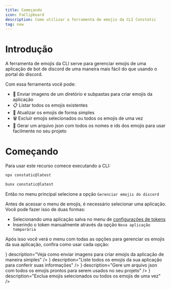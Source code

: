 ```yaml
---
title: Começando
icon: FaClipboard
description: Como utilizar a ferramenta de emojis da CLI Constatic
tag: new
---
```



# Introdução

A ferramenta de emojis da CLI serve para gerenciar emojis de uma aplicação de bot de discord de uma maneira mais fácil do que usando o portal do discord.

Com essa ferramenta você pode:
- 📂 Enviar imagens de um diretório e subpastas para criar emojis da aplicação
- 📋 Listar todos os emojis existentes
- 🔄 Atualizar os emojis de forma simples
- 🗑️ Excluir emojis selecionados ou todos os emojis de uma vez
- 📝 Gerar um arquivo json com todos os nomes e ids dos emojis para usar facilmente no seu projeto

# Começando

Para usar este recurso comece executando a CLI:

```bash tab="node"
npx constatic@latest
```
```bash tab="bun"
bunx constatic@latest
```

Então no menu principal selecione a opção `Gerenciar emojis do discord`

Antes de acessar o menu de emojis, é necessário selecionar uma aplicação.
Você pode fazer isso de duas formas:

- Selecionando uma aplicação salva no menu de [configurações de tokens](/docs/settings/tokens)
- Inserindo o token manualmente através da opção `Nova aplicação temporária`

Após isso você verá o menu com todas as opções para gerenciar os emojis da sua aplicação, confira como usar cada opção:

<Cards className="lg:grid-cols-2">
	<Card
		href="/docs/emojis/upload"
		title="Enviando emojis"
		icon={<icons.HiUpload/>}
		description="Veja como enviar imagens para criar emojis da aplicação de maneira simples"
	/>
	<Card
		href="/docs/emojis/list"
		title="Listando emojis"
		icon={<icons.FaRegListAlt/>}
		description="Liste todos os emojis da sua aplicação para conferir suas informações"
	/>
	<Card
		href="/docs/emojis/file"
		title="Arquivo de emojis"
		icon={<icons.FaFileDownload/>}
		description="Gere um arquivo json com todos os emojis prontos para serem usados no seu projeto"
	/>
	<Card
		href="/docs/emojis/delete"
		title="Deletando emojis"
		icon={<icons.FaTrashAlt/>}
		description="Exclua emojis selecionados ou todos os emojis de uma vez"
	/>
</Cards>